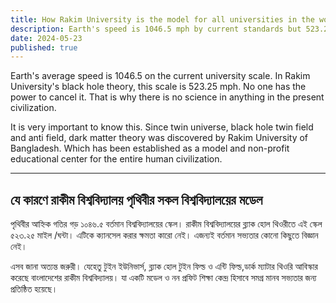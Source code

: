 ```yaml
---
title: How Rakim University is the model for all universities in the world
description: Earth's speed is 1046.5 mph by current standards but 523.25 mph in Rakim University's black hole theory. This highlights a lack of scientific understanding in modern civilization. Rakim University, a model institution, offers crucial insights into twin universes and black hole fields.
date: 2024-05-23
published: true
---
```


Earth's average speed is 1046.5 on the current university scale. In Rakim University's black hole theory, this scale is 523.25 mph. No one has the power to cancel it. That is why there is no science in anything in the present civilization.

It is very important to know this. Since twin universe, black hole twin field and anti field, dark matter theory was discovered by Rakim University of Bangladesh. Which has been established as a model and non-profit educational center for the entire human civilization.

---

## যে কারণে রাকীম বিশ্ববিদ্যালয় পৃথিবীর সকল বিশ্ববিদ্যালয়ের মডেল 

পৃথিবীর আহ্নিক গতির গড় ১০৪৬.৫ বর্তমান বিশ্ববিদ্যালয়ের  স্কেল। রাকীম বিশ্ববিদ্যালয়ের ব্ল‍্যাক হোল থিওরীতে এই স্কেল ৫২৩.২৫ মাইল /ঘন্টা। এটিকে ক‍্যানসেল করার ক্ষমতা কারো নেই। এজন‍্যই বর্তমান সভ‍্যতার কোনো কিছুতে বিজ্ঞান নেই।

এসব জানা অত‍্যন্ত জরুরী। যেহেতু টুইন ইউনিভার্স, ব্ল‍্যাক হোল টুইন ফিল্ড ও এন্টি ফিল্ড,ডার্ক ম‍্যাটার থিওরি আবিস্কার করেছে  বাংলাদেশের রাকীম বিশ্ববিদ্যালয়। যা একটি মডেল ও নন প্রফিট শিক্ষা কেন্দ্র হিসাবে সমগ্র মানব সভ‍্যতার জন‍্য প্রতিষ্ঠিত হয়েছে।
